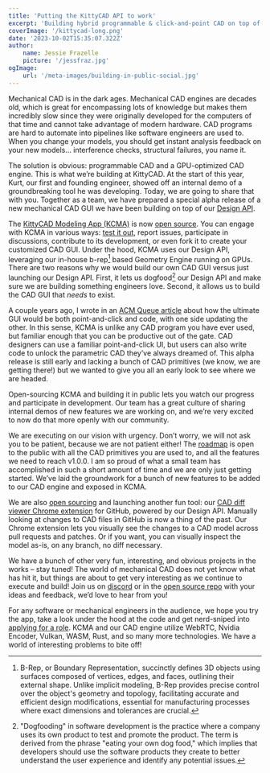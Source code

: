 ```yaml
---
title: 'Putting the KittyCAD API to work'
excerpt: 'Building hybrid programmable & click-and-point CAD on top of our GPU-optimized CAD engine to bring hardware design out of the dark ages.'
coverImage: '/kittycad-long.png'
date: '2023-10-02T15:35:07.322Z'
author:
    name: Jessie Frazelle
    picture: '/jessfraz.jpg'
ogImage:
    url: '/meta-images/building-in-public-social.jpg'
---
```


Mechanical CAD is in the dark ages. Mechanical CAD engines are decades old, which is great for encompassing lots of knowledge but makes them incredibly slow since they were originally developed for the computers of that time and cannot take advantage of modern hardware. CAD programs are hard to automate into pipelines like software engineers are used to. When you change your models, you should get instant analysis feedback on your new models… interference checks, structural failures, you name it.

The solution is obvious: programmable CAD and a GPU-optimized CAD engine. This is what we’re building at KittyCAD. At the start of this year, Kurt, our first and founding engineer, showed off an internal demo of a groundbreaking tool he was developing. Today, we are going to share that with you. Together as a team, we have prepared a special alpha release of a new mechanical CAD GUI we have been building on top of our [Design API](/design-api).

The [KittyCAD Modeling App (KCMA)](/modeling-app) is now [open source](https://github.com/KittyCAD/modeling-app). You can engage with KCMA in various ways: [test it out](https://kittycad.io/modeling-app/download), report issues, participate in discussions, contribute to its development, or even fork it to create your customized CAD GUI. Under the hood, KCMA uses our Design API, leveraging our in-house b-rep[^1] based Geometry Engine running on GPUs. There are two reasons why we would build our own CAD GUI versus just launching our Design API. First, it lets us dogfood[^2] our Design API and make sure we are building something engineers love. Second, it allows us to build the CAD GUI that _needs_ to exist.

A couple years ago, I wrote in an [ACM Queue article](https://queue.acm.org/detail.cfm?id=3469844) about how the ultimate GUI would be both point-and-click and code, with one side updating the other. In this sense, KCMA is unlike any CAD program you have ever used, but familiar enough that you can be productive out of the gate. CAD designers can use a familiar point-and-click UI, but users can also write code to unlock the parametric CAD they’ve always dreamed of. This alpha release is still early and lacking a bunch of CAD primitives (we know, we are getting there!) but we wanted to give you all an early look to see where we are headed.

Open-sourcing KCMA and building it in public lets you watch our progress and participate in development. Our team has a great culture of sharing internal demos of new features we are working on, and we’re very excited to now do that more openly with our community.

We are executing on our vision with urgency. Don’t worry, we will not ask you to be patient, because we are not patient either! The [roadmap](https://github.com/KittyCAD/modeling-app/issues/729) is open to the public with all the CAD primitives you are used to, and all the features we need to reach v1.0.0. I am so proud of what a small team has accomplished in such a short amount of time and we are only just getting started. We’ve laid the groundwork for a bunch of new features to be added to our CAD engine and exposed in KCMA.

We are also [open sourcing](https://github.com/KittyCAD/diff-viewer-extension) and launching another fun tool: our [CAD diff viewer Chrome extension](/diff-viewer) for GitHub, powered by our Design API. Manually looking at changes to CAD files in GitHub is now a thing of the past. Our Chrome extension lets you visually see the changes to a CAD model across pull requests and patches. Or if you want, you can visually inspect the model as-is, on any branch, no diff necessary.

We have a bunch of other very fun, interesting, and obvious projects in the works – stay tuned! The world of mechanical CAD does not yet know what has hit it, but things are about to get very interesting as we continue to execute and build! Join us on [discord](https://discord.gg/JQEpHR7Nt2) or in the [open source repo](https://github.com/KittyCAD/modeling-app) with your ideas and feedback, we’d love to hear from you!

For any software or mechanical engineers in the audience, we hope you try the app, take a look under the hood at the code and get nerd-sniped into [applying for a role](/careers). KCMA and our CAD engine utilize WebRTC, Nvidia Encoder, Vulkan, WASM, Rust, and so many more technologies. We have a world of interesting problems to bite off!

[^1]: B-Rep, or Boundary Representation, succinctly defines 3D objects using surfaces composed of vertices, edges, and faces, outlining their external shape. Unlike implicit modeling, B-Rep provides precise control over the object's geometry and topology, facilitating accurate and efficient design modifications, essential for manufacturing processes where exact dimensions and tolerances are crucial.
[^2]: "Dogfooding" in software development is the practice where a company uses its own product to test and promote the product. The term is derived from the phrase "eating your own dog food," which implies that developers should use the software products they create to better understand the user experience and identify any potential issues.
